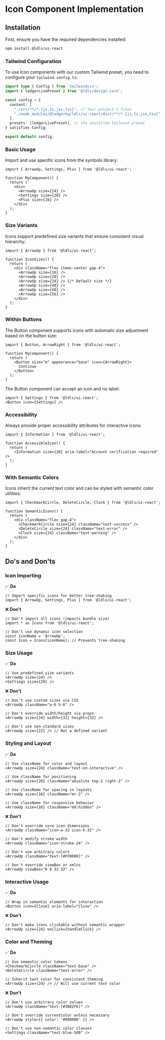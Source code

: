 
<Meta title="Symbols/Interface Icons/Implementation" />

# Icon Component Implementation

## Installation

First, ensure you have the required dependencies installed:

```bash
npm install @ldls/ui-react
```

### Tailwind Configuration

To use Icon components with our custom Tailwind preset, you need to configure your `tailwind.config.ts`:

```typescript
import type { Config } from 'tailwindcss';
import { ledgerLivePreset } from '@ldls/design-core';

const config = {
  content: [
    "./src/**/*.{js,ts,jsx,tsx}", // Your project's files
    "./node_modules/@ledgerhq/ldls/ui-react/dist/**/*.{js,ts,jsx,tsx}" // Ledger UI Kit components
  ],
  presets: [ledgerLivePreset], // the installed tailwind preset
} satisfies Config;

export default config;
```

### Basic Usage

Import and use specific icons from the symbols library:

```tsx
import { ArrowUp, Settings, Plus } from '@ldls/ui-react';

function MyComponent() {
  return (
    <div>
      <ArrowUp size={24} />
      <Settings size={20} />
      <Plus size={16} />
    </div>
  );
}
```

### Size Variants

Icons support predefined size variants that ensure consistent visual hierarchy:

```tsx
import { ArrowUp } from '@ldls/ui-react';

function IconSizes() {
  return (
    <div className="flex items-center gap-4">
      <ArrowUp size={16} />
      <ArrowUp size={20} />
      <ArrowUp size={24} /> {/* Default size */}
      <ArrowUp size={40} />
      <ArrowUp size={48} />
      <ArrowUp size={56} />
    </div>
  );
}
```

### Within Buttons

The Button component supports icons with automatic size adjustment based on the button size:

```tsx
import { Button, ArrowRight } from '@ldls/ui-react';

function MyComponent() {
  return (
    <Button size="m" appearance="base" icon={ArrowRight}>
      Continue
    </Button>
  );
}
```

The Button component can accept an icon and no label:

```tsx
import { Settings } from '@ldls/ui-react';
<Button icon={Settings} />
```

### Accessibility

Always provide proper accessibility attributes for interactive icons:

```tsx
import { Information } from '@ldls/ui-react';

function AccessibleIcon() {
  return (
    <Information size={20} aria-label="Account verification required" />
  );
}
```

### With Semantic Colors

Icons inherit the current text color and can be styled with semantic color utilities:

```tsx
import { CheckmarkCircle, DeleteCircle, Clock } from '@ldls/ui-react';

function SemanticIcons() {
  return (
    <div className="flex gap-4">
      <CheckmarkCircle size={24} className="text-success" />
      <DeleteCircle size={24} className="text-error" />
      <Clock size={24} className="text-warning" />
    </div>
  );
}
```

## Do's and Don'ts

### Icon Importing

✅ **Do**

```tsx
// Import specific icons for better tree-shaking
import { ArrowUp, Settings, Plus } from '@ldls/ui-react';
```

❌ **Don't**

```tsx
// Don't import all icons (impacts bundle size)
import * as Icons from '@ldls/ui-react';

// Don't use dynamic icon selection
const iconName = 'ArrowUp';
const Icon = Icons[iconName]; // Prevents tree-shaking
```

### Size Usage

✅ **Do**

```tsx
// Use predefined size variants
<ArrowUp size={24} />
<Settings size={20} />
```

❌ **Don't**

```tsx
// Don't use custom sizes via CSS
<ArrowUp className="w-6 h-6" />

// Don't override width/height via props
<ArrowUp size={24} width={32} height={32} />

// Don't use non-standard sizes
<ArrowUp size={22} /> // Not a defined variant
```

### Styling and Layout

✅ **Do**

```tsx
// Use className for color and layout
<ArrowUp size={24} className="text-on-interactive" />

// Use className for positioning
<ArrowUp size={20} className="absolute top-2 right-2" />

// Use className for spacing in layouts
<ArrowUp size={16} className="mr-2" />

// Use className for responsive behavior
<ArrowUp size={16} className="md:hidden" />
```

❌ **Don't**

```tsx
// Don't override core icon dimensions
<ArrowUp className="icon-w-32 icon-h-32" />

// Don't modify stroke width
<ArrowUp className="icon-stroke-24" />

// Don't use arbitrary colors
<ArrowUp className="text-[#FF0000]" />

// Don't override viewBox or xmlns
<ArrowUp viewBox="0 0 32 32" />
```

### Interactive Usage

✅ **Do**

```tsx
// Wrap in semantic elements for interaction
<Button icon={Close} aria-label="Close" />
```

❌ **Don't**

```tsx
// Don't make icons clickable without semantic wrapper
<ArrowUp size={24} onClick={handleClick} />
```

### Color and Theming

✅ **Do**

```tsx
// Use semantic color tokens
<CheckmarkCircle className="text-base" />
<DeleteCircle className="text-error" />

// Inherit text color for consistent theming
<ArrowUp size={24} /> // Will use current text color
```

❌ **Don't**

```tsx
// Don't use arbitrary color values
<ArrowUp className="text-[#3B82F6]" />

// Don't override currentColor unless necessary
<ArrowUp style={{ color: '#000000' }} />

// Don't use non-semantic color classes
<Settings className="text-blue-500" />
```
